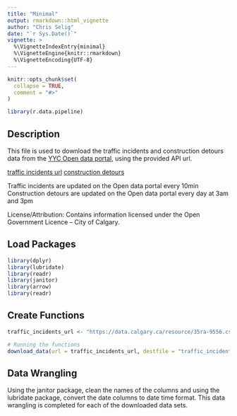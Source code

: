 ```yaml
---
title: "Minimal"
output: rmarkdown::html_vignette
author: "Chris Selig"
date: "`r Sys.Date()`"
vignette: >
  %\VignetteIndexEntry{minimal}
  %\VignetteEngine{knitr::rmarkdown}
  %\VignetteEncoding{UTF-8}
---
```


```r
knitr::opts_chunk$set(
  collapse = TRUE,
  comment = "#>"
)
```

```r
library(r.data.pipeline)
```

<!-- WARNING - This vignette is generated by {fusen} from dev/pipeline.rmd: do not edit by hand -->

## Description

This file is used to download the traffic incidents and construction detours data from the [YYC Open data portal](https://data.calgary.ca/), using the provided API url.

[traffic incidents url](https://data.calgary.ca/resource/35ra-9556.csv)
[construction detours](https://data.calgary.ca/resource/w8zq-79bq.csv)

Traffic incidents are updated on the Open data portal every 10min
Construction detours are updated on the Open data portal every day at 3am and 3pm

License/Attribution:  Contains information licensed under the Open Government Licence – City of Calgary.



## Load Packages

```r
library(dplyr)
library(lubridate)
library(readr)
library(janitor)
library(arrow)
library(readr)
```

## Create Functions 

```r
traffic_incidents_url <- "https://data.calgary.ca/resource/35ra-9556.csv"

# Running the functions
download_data(url = traffic_incidents_url, destfile = "traffic_incidents.csv")

```

## Data Wrangling

Using the janitor package, clean the names of the columns and using the lubridate package, convert the date columns to date time format. This data wrangling is completed for each of the downloaded data sets.


